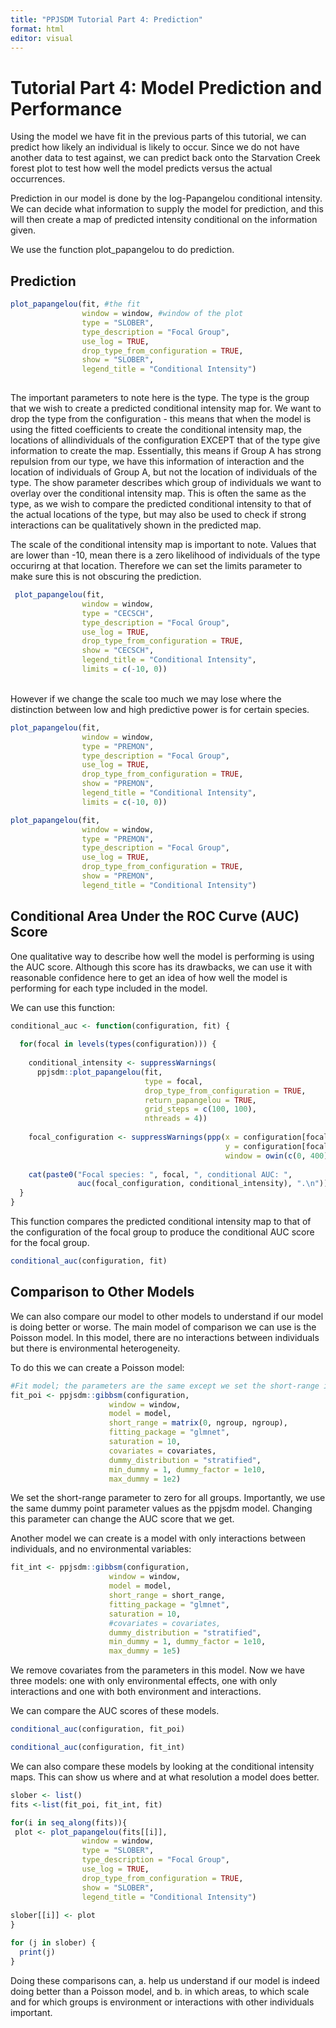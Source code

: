 ```yaml
---
title: "PPJSDM Tutorial Part 4: Prediction"
format: html
editor: visual
---
```


# Tutorial Part 4: Model Prediction and Performance

Using the model we have fit in the previous parts of this tutorial, we can predict how likely an individual is likely to occur. Since we do not have another data to test against, we can predict back onto the Starvation Creek forest plot to test how well the model predicts versus the actual occurrences.

Prediction in our model is done by the log-Papangelou conditional intensity. We can decide what information to supply the model for prediction, and this will then create a map of predicted intensity conditional on the information given.

We use the function plot_papangelou to do prediction.

## Prediction

```r
plot_papangelou(fit, #the fit 
                window = window, #window of the plot 
                type = "SLOBER", 
                type_description = "Focal Group",
                use_log = TRUE, 
                drop_type_from_configuration = TRUE, 
                show = "SLOBER", 
                legend_title = "Conditional Intensity")
  
```

The important parameters to note here is the type. The type is the group that we wish to create a predicted conditional intensity map for. We want to drop the type from the configuration - this means that when the model is using the fitted coefficients to create the conditional intensity map, the locations of allindividuals of the configuration EXCEPT that of the type give information to create the map. Essentially, this means if Group A has strong repulsion from our type, we have this information of interaction and the location of individuals of Group A, but not the location of individuals of the type. The show parameter describes which group of individuals we want to overlay over the conditional intensity map. This is often the same as the type, as we wish to compare the predicted conditional intensity to that of the actual locations of the type, but may also be used to check if strong interactions can be qualitatively shown in the predicted map.

The scale of the conditional intensity map is important to note. Values that are lower than -10, mean there is a zero likelihood of individuals of the type occurirng at that location. Therefore we can set the limits parameter to make sure this is not obscuring the prediction.\

```r
 plot_papangelou(fit,
                window = window,
                type = "CECSCH", 
                type_description = "Focal Group",
                use_log = TRUE, 
                drop_type_from_configuration = TRUE, 
                show = "CECSCH", 
                legend_title = "Conditional Intensity", 
                limits = c(-10, 0))
```

\
However if we change the scale too much we may lose where the distinction between low and high predictive power is for certain species.

```r
plot_papangelou(fit,
                window = window,
                type = "PREMON", 
                type_description = "Focal Group",
                use_log = TRUE, 
                drop_type_from_configuration = TRUE, 
                show = "PREMON", 
                legend_title = "Conditional Intensity", 
                limits = c(-10, 0))

plot_papangelou(fit,
                window = window,
                type = "PREMON", 
                type_description = "Focal Group",
                use_log = TRUE, 
                drop_type_from_configuration = TRUE, 
                show = "PREMON", 
                legend_title = "Conditional Intensity")
```

## Conditional Area Under the ROC Curve (AUC) Score

One qualitative way to describe how well the model is performing is using the AUC score. Although this score has its drawbacks, we can use it with reasonable confidence here to get an idea of how well the model is performing for each type included in the model.

We can use this function:

```r
conditional_auc <- function(configuration, fit) {
  
  for(focal in levels(types(configuration))) {
    
    conditional_intensity <- suppressWarnings(
      ppjsdm::plot_papangelou(fit,
                              type = focal,
                              drop_type_from_configuration = TRUE,
                              return_papangelou = TRUE,
                              grid_steps = c(100, 100), 
                              nthreads = 4))
    
    focal_configuration <- suppressWarnings(ppp(x = configuration[focal]$x,
                                                y = configuration[focal]$y, 
                                                window = owin(c(0, 400), c(0, 400))))
    
    cat(paste0("Focal species: ", focal, ", conditional AUC: ", 
               auc(focal_configuration, conditional_intensity), ".\n"))
  }
}
```

This function compares the predicted conditional intensity map to that of the configuration of the focal group to produce the conditional AUC score for the focal group.

```r
conditional_auc(configuration, fit)
```

## Comparison to Other Models

We can also compare our model to other models to understand if our model is doing better or worse. The main model of comparison we can use is the Poisson model. In this model, there are no interactions between individuals but there is environmental heterogeneity.

To do this we can create a Poisson model:

```r
#Fit model; the parameters are the same except we set the short-range interaction radii parameter to 0 
fit_poi <- ppjsdm::gibbsm(configuration, 
                      window = window, 
                      model = model,
                      short_range = matrix(0, ngroup, ngroup),
                      fitting_package = "glmnet",
                      saturation = 10,
                      covariates = covariates,
                      dummy_distribution = "stratified",
                      min_dummy = 1, dummy_factor = 1e10, 
                      max_dummy = 1e2)
```

We set the short-range parameter to zero for all groups. Importantly, we use the same dummy point parameter values as the ppjsdm model. Changing this parameter can change the AUC score that we get.

Another model we can create is a model with only interactions between individuals, and no environmental variables:

```r
fit_int <- ppjsdm::gibbsm(configuration, 
                      window = window, 
                      model = model,
                      short_range = short_range,
                      fitting_package = "glmnet",
                      saturation = 10,
                      #covariates = covariates,
                      dummy_distribution = "stratified",
                      min_dummy = 1, dummy_factor = 1e10, 
                      max_dummy = 1e5)
```

We remove covariates from the parameters in this model. Now we have three models: one with only environmental effects, one with only interactions and one with both environment and interactions.

We can compare the AUC scores of these models.

```r
conditional_auc(configuration, fit_poi)
```

```r
conditional_auc(configuration, fit_int)
```

We can also compare these models by looking at the conditional intensity maps. This can show us where and at what resolution a model does better.

```r
slober <- list()
fits <-list(fit_poi, fit_int, fit)

for(i in seq_along(fits)){
 plot <- plot_papangelou(fits[[i]],
                window = window,
                type = "SLOBER", 
                type_description = "Focal Group",
                use_log = TRUE, 
                drop_type_from_configuration = TRUE, 
                show = "SLOBER", 
                legend_title = "Conditional Intensity")
  
slober[[i]] <- plot
}

for (j in slober) {
  print(j)
}
```

Doing these comparisons can, a. help us understand if our model is indeed doing better than a Poisson model, and b. in which areas, to which scale and for which groups is environment or interactions with other individuals important.
